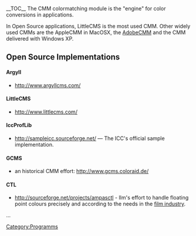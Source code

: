 __TOC__
The CMM colormatching module is the "engine" for color conversions in applications.

In Open Source applications, LittleCMS is the most used CMM. Other widely used CMMs are the AppleCMM in MacOSX, the [http://labs.adobe.com/downloads/cmm.html AdobeCMM] and the CMM delivered with Windows XP.

== Open Source Implementations ==

==== Argyll ====
*http://www.argyllcms.com/
==== LittleCMS ====
*http://www.littlecms.com/
==== IccProfLib ====
*http://sampleicc.sourceforge.net/ — The ICC's official sample implementation.
==== GCMS ====
*an historical CMM effort: http://www.gcms.coloraid.de/
==== CTL ====
*http://sourceforge.net/projects/ampasctl - Ilm's effort to handle floating point colours precisely and according to the needs in the [http://www.oscars.org/council/ctl.html film industry].

...

[[Category:Programms]]